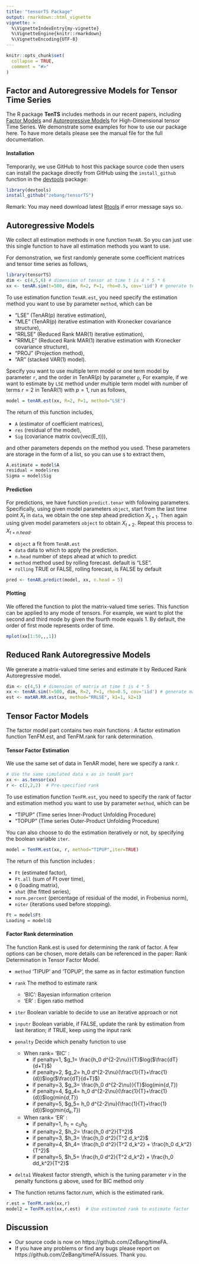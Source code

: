 ```yaml
---
title: "tensorTS Package"
output: rmarkdown::html_vignette
vignette: >
  %\VignetteIndexEntry{my-vignette}
  %\VignetteEngine{knitr::rmarkdown}
  %\VignetteEncoding{UTF-8}
---
```


```r
knitr::opts_chunk$set(
  collapse = TRUE,
  comment = "#>"
)
```

## Factor and Autoregressive Models for Tensor Time Series

The R package **TenTS** includes methods in our recent papers, including [Factor Models](https://arxiv.org/abs/1905.07530) and [Autoregressive Models](https://arxiv.org/abs/1812.08916) for High-Dimensional tensor Time Series. We demonstrate some examples for how to use our package here. To have more details please see the manual file for the full documentation.

#### Installation

Temporarily, we use GitHub to host this package source code then users can install the package directly from GitHub using the `install_github` function in the [devtools](https://github.com/r-lib/devtools#readme) package:
```r
library(devtools)
install_github("zebang/tensorTS")
```

Remark: You may need download latest [Rtools](https://cran.r-project.org/bin/windows/Rtools/) if error message says so.

## Autoregressive Models

We collect all estimation methods in one function `TenAR`. So you can just use this single function to have all estimation methods you want to use.

For demonstration, we first randomly generate some coefficient matrices and tensor time series as follows,
```r
library(tensorTS)
dim <- c(4,5,6) # dimension of tensor at time t is 4 * 5 * 6
xx <- tenAR.sim(t=500, dim, R=2, P=1, rho=0.5, cov='iid') # generate tensor time series with AR(1) structure
```

To use estimation function `TenAR.est`, you need specify the estimation method you want to use by parameter `method`, which can be

* "LSE" (TenAR(p) iterative estimation), 
* "MLE" (TenAR(p) iterative estimation with Kronecker covariance structure),
* "RRLSE" (Reduced Rank MAR(1) iterative estimation), 
* "RRMLE" (Reduced Rank MAR(1) iterative estimation with Kronecker covariance structure),
* "PROJ" (Projection method),
* "AR" (stacked VAR(1) model).

Specify you want to use multiple term model or one term model by parameter `r`, and the order in TenAR($p$) by parameter `p`, For example, if we want to estimate by `LSE` method under multiple term model with number of terms $r=2$ in TenAR(1) with $p=1$, run as follows,

```r
model = tenAR.est(xx, R=2, P=1, method="LSE")
```

The return of this function includes,

* `A` (estimator of coefficient matrices), 
* `res` (residual of the model), 
* `Sig` (covariance matrix cov(vec(E_t))), 

and other parameters depends on the method you used. These parameters are storage in the form of a list, so you can use `$` to extract them,

```r
A.estimate = model$A
residual = model$res
Sigma = model$Sig
```

#### Prediction

For predictions, we have function `predict.tenar` with following parameters. Specifically, using given model parameters `object`, start from the last time point $X_t$ in `data`, we obtain the one step ahead prediction $X_{t+1}$. Then again using given model parameters `object` to obtain $X_{t+2}$. Repeat this process to $X_{t + n.head}$. 


* `object` a fit from `TenAR.est`
* `data` data to which to apply the prediction.
* `n.head` number of steps ahead at which to predict.
* `method` method used by rolling forecast. default is "LSE".
* `rolling` TRUE or FALSE, rolling forecast, is FALSE by default

```r
pred <- tenAR.predict(model, xx, n.head = 5)
```

#### Plotting

We offered the function to plot the matrix-valued time series. This function can be applied to any mode of tensors. For example, we want to plot the second and third mode by given the fourth mode equals 1. By default, the order of first mode represents order of time.

```r
mplot(xx[1:50,,,1])
```

## Reduced Rank Autoregressive Models

We generate a matrix-valued time series and estimate it by Reduced Rank Autoregressive model.

```R
dim <- c(4,5) # dimension of matrix at time t is 4 * 5 
xx <- tenAR.sim(t=500, dim, R=2, P=1, rho=0.5, cov='iid') # generate matrix time series with AR(1) structure
est <- matAR.RR.est(xx, method="RRLSE", k1=1, k2=1)
```

## Tensor Factor Models

The factor model part contains two main functions : A factor estimation function TenFM.est, and TenFM.rank for rank determination.


#### Tensor Factor Estimation

We use the same set of data in TenAR model, here we specify a rank r.
```r
# Use the same simulated data x as in tenAR part
xx <- as.tensor(xx)
r <- c(2,2,2)  # Pre-specified rank
```


To use estimation function `TenFM.est`, you need to specify the rank of factor and estimation method you want to use by parameter `method`, which can be

* "TIPUP" (Time series Inner-Product Unfolding Procedure)
* "TOPUP" (Time series Outer-Product Unfolding Procedure)

You can also choose to do the estimation iteratively or not, by specifying the boolean variable `iter`.


```r
model = TenFM.est(xx, r, method="TIPUP",iter=TRUE)
```

The return of this function includes :

* `Ft` (estimated factor), 
* `Ft.all` (sum of Ft over time), 
* `Q` (loading matrix), 
* `xhat` (the fitted series), 
* `norm.percent` (percentage of residual of the model, in Frobenius norm), 
* `niter` (iterations used before stopping).

```r
Ft = model$Ft
Loading = model$Q
```


#### Factor Rank determination

The function Rank.est is used for determining the rank of factor. A few options can be chosen, more details can be referenced in the paper: Rank Determination in Tensor Factor Model.

* `method` 'TIPUP' and 'TOPUP', the same as in factor estimation function
* `rank` The method to estimate rank
     + 'BIC': Bayesian information criterion
     + 'ER' : Eigen ratio method
* `iter` Boolean variable to decide to use an iterative approach or not
* `inputr` Boolean variable, if FALSE, update the rank by estimation from last iteration; if TRUE, keep using the input rank
* `penalty` Decide which penalty function to use
     + When rank= 'BIC' :
         + if penalty=1, $g_1= \frac{h_0 d^{2-2\nu}}{T}$log($\frac{dT}{d+T}$)
         + if penalty=2, $g_2= h_0 d^{2-2\nu}(\frac{1}{T}+\frac{1}{d})$log($\frac{dT}{d+T}$)
         + if penalty=3, $g_3= \frac{h_0 d^{2-2\nu}}{T}$log(min{$d$,$T$})
         + if penalty=4, $g_4= h_0 d^{2-2\nu}(\frac{1}{T}+\frac{1}{d})$log(min{$d$,$T$})
         + if penalty=5, $g_5= h_0 d^{2-2\nu}(\frac{1}{T}+\frac{1}{d})$log(min{$d_k$,$T$})
     + When rank= 'ER' :
         + if penalty=1, $h_1= c_0 h_0$
         + if penalty=2, $h_2= \frac{h_0 d^2}{T^2}$
         + if penalty=3, $h_3= \frac{h_0 d^2}{T^2 d_k^2}$
         + if penalty=4, $h_4= \frac{h_0 d^2}{T^2 d_k^2} + \frac{h_0 d_k^2}{T^2}$
         + if penalty=5, $h_5= \frac{h_0 d^2}{T^2 d_k^2} + \frac{h_0 dd_k^2}{T^2}$
* `delta1` Weakest factor strength, which is the tuning parameter $\nu$ in the penalty functions g above, used for BIC method only

* The function returns factor.num, which is the estimated rank.

```r
r.est = TenFM.rank(xx,r)
model2 = TenFM.est(xx,r.est)  # Use estimated rank to estimate factor

```


## Discussion

- Our source code is now on https://github.com/ZeBang/timeFA. 
- If you have any problems or find any bugs please report on https://github.com/ZeBang/timeFA/issues. Thank you.


